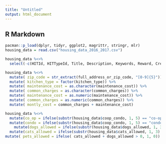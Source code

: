 ```yaml
---
title: "Untitled"
output: html_document
---
```


## R Markdown

```r
pacman::p_load(dplyr, tidyr, ggplot2, magrittr, stringr, mlr)
housing_data = read.csv("housing_data_2016_2017.csv")
```

```r
housing_data %<>%
  select(-c(HITId, HITTypeId, Title, Description, Keywords, Reward, CreationTime, MaxAssignments,	RequesterAnnotation,	AssignmentDurationInSeconds,	AutoApprovalDelayInSeconds,	Expiration,	NumberOfSimilarHITs, LifetimeInSeconds,	AssignmentId,	WorkerId,	AssignmentStatus,	AcceptTime,	SubmitTime,	AutoApprovalTime,	ApprovalTime,	RejectionTime,	RequesterFeedback,	WorkTimeInSeconds, LifetimeApprovalRate,	Last30DaysApprovalRate,	Last7DaysApprovalRate, URL, url))
```

```r
housing_data %<>%
  mutate( zip_code = str_extract(full_address_or_zip_code, "[0-9]{5}")) %>%
  mutate( kitchen_type = factor(kitchen_type)) %>%
  mutate( maintenance_cost = as.character(maintenance_cost)) %>% 
  mutate( common_charges = as.character(common_charges)) %>%    
  mutate( maintenance_cost = as.numeric(maintenance_cost)) %>% 
  mutate( common_charges = as.numeric(common_charges)) %>%
  mutate( montly_cost = common_charges + maintenance_cost) 

housing_data %<>%
  mutate(co_op = ifelse(substr(housing_data$coop_condo, 1, 5) == "co-op", 1, 0)) %>%
  mutate(condo = ifelse(substr(housing_data$coop_condo, 1, 5) == "condo", 1, 0)) %>%
    mutate(dogs_allowed = ifelse(substr(housing_data$dogs_allowed, 1, 3) == "yes", 1, 0)) %>%
  mutate(cats_allowed = ifelse(substr(housing_data$cats_allowed, 1, 3) == "yes", 1, 0)) %>%
mutate( pets_allowed = ifelse( cats_allowed + dogs_allowed > 0, 1, 0))

```